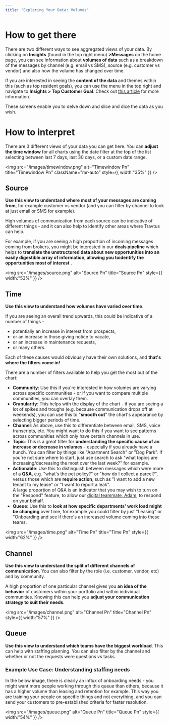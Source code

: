 ```yaml
---
title: "Exploring Your Data: Volumes"
---
```


# **How to get there**

There are two different ways to see aggregated views of your data. By clicking on **Insights** (found in the top right menu) **\>Messages** on the home page, you can see information about **volumes of data** such as a breakdown of the messages by channel (e.g. email vs SMS), source (e.g. customer vs vendor) and also how the volume has changed over time.

If you are interested in seeing the **content of the data** and themes within this (such as top resident goals), you can use the menu in the top right and navigate to **Insights \> Top Customer Goal**. Check out [<u>this article</u>](https://help.travtus.com/en/articles/9220756-exploring-your-data-content) for more information.

These screens enable you to delve down and slice and dice the data as you wish.

# **How to interpret**

There are 3 different views of your data you can get here. You can **adjust the time window** for all charts using the date filter at the top of the list selecting between last 7 days, last 30 days, or a custom date range.

<img
  src="/images/timewindow.png"
  alt="Timewindow Pn"
  title="Timewindow Pn"
  className="mr-auto"
  style={{ width:"35%" }}
/>

## **Source**

**Use this view to understand where most of your messages are coming from**, for example customer vs vendor (and you can filter by channel to look at just email or SMS for example).

High volumes of communication from each source can be indicative of different things - and it can also help to identify other areas where Travtus can help.

For example, if you are seeing a high proportion of incoming messages coming from brokers, you might be interested in our **deals pipeline** which helps to ****translate the unstructured data about new opportunities into an easily digestible array of information, allowing you toidentify the opportunities most of interest**** .

<img
  src="/images/source.png"
  alt="Source Pn"
  title="Source Pn"
  style={{ width:"53%" }}
/>

## **Time**

**Use this view to understand how volumes have varied over time**.

If you are seeing an overall trend upwards, this could be indicative of a number of things -

- potentially an increase in interest from prospects,
- or an increase in those giving notice to vacate,
- or an increase in maintenance requests,
- or many others.

Each of these causes would obviously have their own solutions, and **that's where the filters come in!**

There are a number of filters available to help you get the most out of the chart:

- **Community**: Use this if you're interested in how volumes are varying across specific communities - or if you want to compare multiple communities, you can overlay them.
- **Granularity**: This helps with the display of the chart - if you are seeing a lot of spikes and troughs (e.g. because communication drops off at weekends), you can use this to "**smooth out**" the chart's appearance by selecting bigger periods of time.
- **Channel**: As above, use this to differentiate between email, SMS, voice transcripts, etc. You might want to do this if you want to see patterns across communities which only have certain channels in use.
- **Topic**: This is a great filter for **understanding the specific cause of an increase or decrease in volumes** - especially if you already have a hunch. You can filter by things like "Apartment Search" or "Dog Park". If you're not sure where to start, just use search to ask "what topics are increasing/decreasing the most over the last week?" for example.
- **Actionable**: Use this to distinguish between messages which were more of a **Q&A**, e.g. "what's the pet policy?" or "how do I collect a parcel?", versus those which are **require action**, such as "I want to add a new tenant to my lease" or "I want to report a leak". \
  A large proportion of Q&A is an indicator that you may wish to turn on the "Respond" feature, to allow our [<u>digital teammate, Adam</u>](https://help.travtus.com/en/articles/9174358-who-is-adam), to respond on your behalf.
- **Queue**: Use this to **look at how specific departments' work load might be changing** over time, for example you could filter by just "Leasing" or "Onboarding and see if there's an increased volume coming into these teams.

<img
  src="/images/time.png"
  alt="Time Pn"
  title="Time Pn"
  style={{ width:"62%" }}
/>

## **Channel**

**Use this view to understand the split of different channels of communication**. You can also filter by the role (i.e. customer, vendor, etc) and by community.

A high proportion of one particular channel gives you **an idea of the behavior** of customers within your portfolio and within individual communities. Knowing this can help you **adjust your communication strategy to suit their needs**.

<img
  src="/images/channel.png"
  alt="Channel Pn"
  title="Channel Pn"
  style={{ width:"57%" }}
/>

## **Queue**

**Use this view to understand which teams have the biggest workload**. This can help with staffing planning. You can also filter by the channel and whether or not the requests were questions vs tasks.

### **Example Use Case: Understanding staffing needs**

In the below image, there is clearly an influx of onboarding needs - you might want more people working through this queue than others, because it has a higher volume than leasing and retention for example. This way you are training your people on specific things and not everything, and you can send your customers to pre-established criteria for faster resolution.

<img
  src="/images/queue.png"
  alt="Queue Pn"
  title="Queue Pn"
  style={{ width:"54%" }}
/>